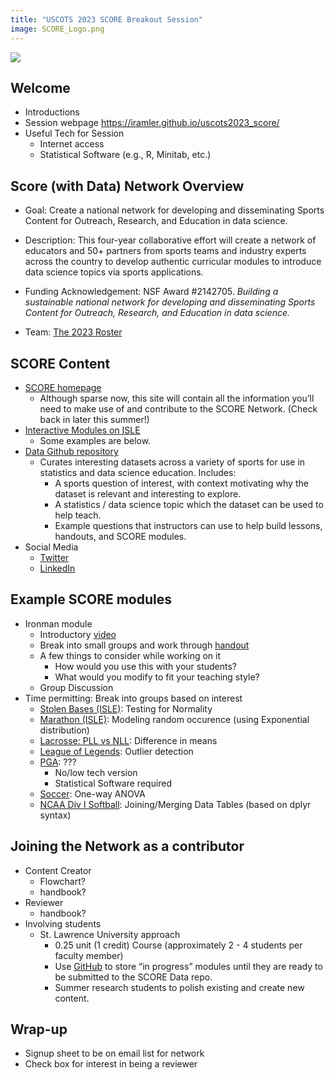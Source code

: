 ```yaml
---
title: "USCOTS 2023 SCORE Breakout Session"
image: SCORE_Logo.png
---
```


![](SCORE_logo.png)

<!-- 
Time: 00
-->

##	Welcome

- Introductions
- Session webpage [https://iramler.github.io/uscots2023_score/](https://iramler.github.io/uscots2023_score/)
- Useful Tech for Session
  - Internet access
  - Statistical Software (e.g., R, Minitab, etc.)


<!-- 
Time: 05
-->


##	Score (with Data) Network Overview

- Goal: Create a national network for developing and disseminating Sports Content for Outreach, Research, and Education in data science.

- Description: This four-year collaborative effort will create a network of educators and 50+ partners from sports teams and industry experts  across the country to develop authentic curricular modules to introduce data science topics via sports applications.

- Funding Acknowledgement: NSF Award #2142705. _Building a sustainable national network for developing and disseminating Sports Content for Outreach, Research, and Education in data science._

-	Team: [The 2023 Roster](https://scorenetwork.org/roster.html){target="_blank"}


<!-- 
Time: 10
-->


##	SCORE Content

-	[SCORE homepage](https://scorenetwork.org/){target="_blank"}
    - Although sparse now, this site will contain all the information you'll need to make use of and contribute to the SCORE Network. (Check back in later this summer!)

- [Interactive Modules on ISLE](https://www.stat.cmu.edu/isle/){target="_blank"}
    - Some examples are below.

- [Data Github repository](https://data.scorenetwork.org/){target="_blank"}
    - Curates interesting datasets across a variety of sports for use in statistics and data science education. Includes: 
        - A sports question of interest, with context motivating why the dataset is relevant and interesting to explore.
        - A statistics / data science topic which the dataset can be used to help teach.
        - Example questions that instructors can use to help build lessons, handouts, and SCORE modules.

- Social Media
    - [Twitter](https://twitter.com/scorenetworkorg){target="_blank"}
    - [LinkedIn](https://www.linkedin.com/company/scorenetworkorg){target="_blank"}


<!-- 
Time: 15
-->


##	Example SCORE modules

-	Ironman module
    -	Introductory [video](http://myslu.stlawu.edu/~msch/SCORE/SarahTrueTriathlonModule.mp4){target="_blank"}
    -	Break into small groups and work through [handout](https://github.com/iramler/slu_score/tree/main/triathlon_womens_ironman){target="_blank"}
    -	A few things to consider while working on it
        - How would you use this with your students?
        - What would you modify to fit your teaching style?
    - Group Discussion
	
-	Time permitting: Break into groups based on interest
    -	[Stolen Bases (ISLE)](https://isle.stat.cmu.edu/SCORE/stolen-bases-module/ ){target="_blank"}: Testing for Normality
    -	[Marathon (ISLE)](https://isle.stat.cmu.edu/SCORE/marathons/){target="_blank"}: Modeling random occurence (using Exponential distribution)
    -	[Lacrosse: PLL vs NLL](https://github.com/iramler/slu_score/tree/main/lacrosse_pll_vs_nll){target="_blank"}: Difference in means
    -	[League of Legends](){target="_blank"}: Outlier detection
    -	[PGA](https://github.com/iramler/slu_score/tree/main/pga_drive_putt){target="_blank"}: ???
        - No/low tech version
        - Statistical Software required

    -	[Soccer](){target="_blank"}: One-way ANOVA
    - [NCAA Div I Softball](){target="_blank"}: Joining/Merging Data Tables (based on dplyr syntax)

<!-- 
Time: 45
-->


<!--

##	Group discussion about modules; 

-	brainstorm possible uses and future module topics  leads in to creator/reviewer

-->

<!-- 
Time: 60
-->


##	Joining the Network as a contributor

- Content Creator
    - Flowchart?
    - handbook?
- Reviewer
    - handbook?
- Involving students
    - St. Lawrence University approach
        - 0.25 unit (1 credit) Course (approximately 2 - 4 students per faculty member)
        - Use [GitHub](https://github.com/iramler/slu_score){target="_blank"} to store "in progress" modules until they are ready to be submitted to the SCORE Data repo.
        - Summer research students to polish existing and create new content.

<!-- 
Time: 70
-->


##	Wrap-up

- Signup sheet to be on email list for network
-	Check box for interest in being a reviewer
